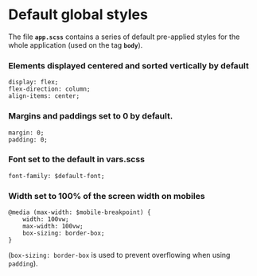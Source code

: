 
<Meta 
    title="Introduction/Style/Default global style"/>

# Default global styles
The file **`app.scss`** contains a series of default pre-applied styles for the whole application (used on the tag **`body`**).

### Elements displayed centered and sorted vertically by default

```
display: flex;
flex-direction: column;
align-items: center;
```

### Margins and paddings set to 0 by default.

```
margin: 0;
padding: 0;
```

### Font set to the default in vars.scss

```
font-family: $default-font;
```

### Width set to 100% of the screen width on mobiles
```
@media (max-width: $mobile-breakpoint) {
    width: 100vw;
    max-width: 100vw;
    box-sizing: border-box;
}
```
(`box-sizing: border-box` is used to prevent overflowing when using `padding`).
